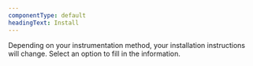 ```yaml
---
componentType: default
headingText: Install 
---
```


Depending on your instrumentation method, your installation instructions will change. Select an option to fill in the information.

